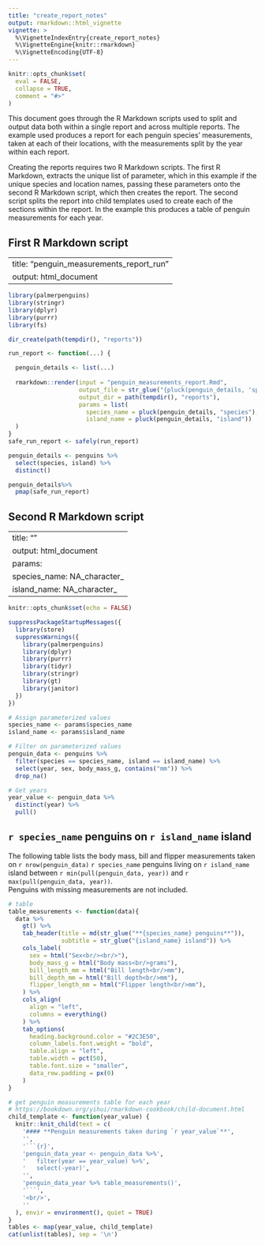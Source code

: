 ```yaml
---
title: "create_report_notes"
output: rmarkdown::html_vignette
vignette: >
  %\VignetteIndexEntry{create_report_notes}
  %\VignetteEngine{knitr::rmarkdown}
  %\VignetteEncoding{UTF-8}
---
```


```r
knitr::opts_chunk$set(
  eval = FALSE,
  collapse = TRUE,
  comment = "#>"
)
```

This document goes through the R Markdown scripts used to split and output data both 
within a single report and across multiple reports. The example used produces a
report for each penguin species' measurements, taken at each of their locations, 
with the measurements split by the year within each report.

Creating the reports requires two R Markdown scripts. The first R Markdown, extracts
the unique list of parameter, which in this example if the unique species and location 
names, passing these parameters onto the second R Markdown script, which then creates 
the report. The second script splits the report into child templates used to create
each of the sections within the report. In the example this produces a table of 
penguin measurements for each year.

## First R Markdown script

---
title: "penguin_measurements_report_run"
output: html_document
---

```r
library(palmerpenguins)
library(stringr)
library(dplyr)
library(purrr)
library(fs)
```

```r
dir_create(path(tempdir(), "reports"))
```

```r
run_report <- function(...) {

  penguin_details <- list(...)
  
  rmarkdown::render(input = "penguin_measurements_report.Rmd",
                    output_file = str_glue("{pluck(penguin_details, 'species')}_{pluck(penguin_details, 'island')}.html"),
                    output_dir = path(tempdir(), "reports"),
                    params = list(
                      species_name = pluck(penguin_details, "species"),
                      island_name = pluck(penguin_details, "island"))
  )
}
safe_run_report <- safely(run_report)
```

```r
penguin_details <- penguins %>% 
  select(species, island) %>% 
  distinct() 

penguin_details%>% 
  pmap(safe_run_report)
```

## Second R Markdown script

---
title: ""
output: html_document
params:
  species_name: NA_character_
  island_name: NA_character_
---

```r
knitr::opts_chunk$set(echo = FALSE)
```

```r
suppressPackageStartupMessages({
  library(store)
  suppressWarnings({
    library(palmerpenguins)
    library(dplyr)
    library(purrr)
    library(tidyr)
    library(stringr)
    library(gt)
    library(janitor)
  })
})
```

```r
# Assign parameterized values
species_name <- params$species_name
island_name <- params$island_name

# Filter on parameterized values
penguin_data <- penguins %>% 
  filter(species == species_name, island == island_name) %>% 
  select(year, sex, body_mass_g, contains("mm")) %>% 
  drop_na()

# Get years
year_value <- penguin_data %>% 
  distinct(year) %>% 
  pull()
```

## `r species_name` penguins on `r island_name` island

The following table lists the body mass, bill and flipper measurements taken<br/> on
`r nrow(penguin_data)` `r species_name` penguins living on `r island_name` island between `r min(pull(penguin_data, year))` and `r max(pull(penguin_data, year))`.<br/> Penguins with missing measurements are not included.

```r
# table
table_measurements <- function(data){
  data %>% 
    gt() %>%
    tab_header(title = md(str_glue("**{species_name} penguins**")),
               subtitle = str_glue("{island_name} island")) %>% 
    cols_label(
      sex = html("Sex<br/><br/>"),
      body_mass_g = html("Body mass<br/>grams"),
      bill_length_mm = html("Bill length<br/>mm"),
      bill_depth_mm = html("Bill depth<br/>mm"),
      flipper_length_mm = html("Flipper length<br/>mm"),
    ) %>% 
    cols_align(
      align = "left",
      columns = everything()
    ) %>% 
    tab_options(
      heading.background.color = "#2C3E50",
      column_labels.font.weight = "bold",
      table.align = "left",
      table.width = pct(50),
      table.font.size = "smaller",
      data_row.padding = px(0)
    )
}
```

```r
# get penguin measurements table for each year
# https://bookdown.org/yihui/rmarkdown-cookbook/child-document.html
child_template <- function(year_value) {
  knitr::knit_child(text = c(
    '#### **Penguin measurements taken during `r year_value`**',
    '',
    '```{r}',
    'penguin_data_year <- penguin_data %>%',
    '   filter(year == year_value) %>%',
    '   select(-year)',
    '',
    'penguin_data_year %>% table_measurements()',
    '```',
    '<br/>',
    ''
  ), envir = environment(), quiet = TRUE)
}
tables <- map(year_value, child_template)
cat(unlist(tables), sep = '\n')
```


